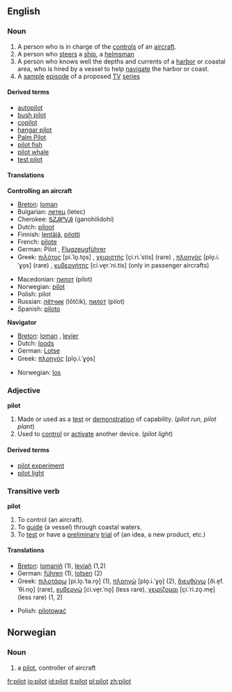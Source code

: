 ==English==

===Noun===
{{en-noun-reg}}

#A person who is in charge of the [[control]]s of an [[aircraft]].
#A person who [[steer]]s a [[ship]], a [[helmsman]]
#A person who knows well the depths and currents of a [[harbor]] or coastal area, who is hired by a vessel to help [[navigate]] the harbor or coast.
#A [[sample]] [[episode]] of a proposed [[TV]] [[series]]

====Derived terms====
*[[autopilot]]
*[[bush pilot]]
*[[copilot]]
*[[hangar pilot]]
*[[Palm Pilot]]
*[[pilot fish]]
*[[pilot whale]]
*[[test pilot]]

====Translations====
'''Controlling an aircraft'''
{{top}}
*[[Breton]]: [[loman]] {{m}} 
*Bulgarian: [[летец]] (letec)
*Cherokee: [[ᎦᏃᎯᎵᏙᎯ]] (ganohilidohi)
*Dutch: [[piloot]] {{m}} 
*Finnish: [[lentäjä]], [[pilotti]]
*French: [[pilote]]  {{m}}
*German: Pilot {{m}}, [[Flugzeugführer]] {{m}}
*Greek: [[πιλότος]] [pi.ˈlo̞.to̞s] {{m}}, [[χειριστής]] [çi.ri.ˈstis] (rare) {{m}}, [[πλοηγός]] [plo̞.i.ˈɣo̞s] (rare) {{m}}, [[κυβερνήτης]] [ci.ve̞r.ˈni.tis] (only in passenger aircrafts) {{m}}
{{mid}}
*Macedonian: [[пилот]] (pilot)
*Norwegian: [[#Norwegian|pilot]] {{m}}
*Polish: pilot {{m}}
*Russian: [[летчик|лётчик]] (lǒtčik), [[пилот]] (pilot)
*Spanish: [[piloto]] {{m}}
{{bottom}}

'''Navigator'''
{{top}}
*[[Breton]]: [[loman]] {{m}}, [[levier]] 
*Dutch: [[loods]] {{m}} 
*German: [[Lotse]] {{m}}
*Greek: [[πλοηγός]] [plo̞.i.ˈɣo̞s] {{m}}
{{mid}}
*Norwegian: [[los]] {{m}}
{{bottom}}

===Adjective===
'''pilot'''

# Made or used as a [[test]] or [[demonstration]] of capability. (''pilot run'', ''pilot plant'')
# Used to [[control]] or [[activate]] another device. (''pilot light'')

====Derived terms====
*[[pilot experiment]]
*[[pilot light]]

===Transitive verb===
'''pilot'''

# To control (an aircraft).
# To [[guide]] (a vessel) through coastal waters.
# To [[test]] or have a [[preliminary]] [[trial]] of (an idea, a new product, etc.)

====Translations====
{{top}}
*[[Breton]]: [[lomaniñ]] (1), [[leviañ]] (1,2)
*German: [[führen]] (1), [[lotsen]] (2)
*Greek: [[πιλοτάρω]] [pi.lo̞.ˈta.ro̞] (1), [[πλοηγώ]] [plo̞.i.ˈɣo̞] (2), [[διευθύνω]] [ði.e̞f.ˈθi.no̞] (rare), [[κυβερνώ]] [ci.ve̞r.ˈno̞] (less rare), [[χειρίζομαι]] [çi.ˈri.zo̞.me̞] (less rare) (1, 2)
{{mid}}
*Polish: [[pilotować]]
{{bottom}}

==Norwegian==
===Noun===
{{no-noun-m1|pilot}}
#a [[#English|pilot]], controller of aircraft

[[fr:pilot]]
[[io:pilot]]
[[id:pilot]]
[[it:pilot]]
[[pl:pilot]]
[[zh:pilot]]